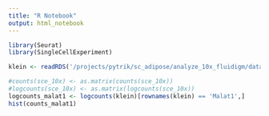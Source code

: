 ```yaml
---
title: "R Notebook"
output: html_notebook
---
```


```r
library(Seurat)
library(SingleCellExperiment)
```
 

```r
klein <- readRDS('/projects/pytrik/sc_adipose/analyze_10x_fluidigm/data/downloads/klein.rds')
```

```r
#counts(sce_10x) <- as.matrix(counts(sce_10x))
#logcounts(sce_10x) <- as.matrix(logcounts(sce_10x))
logcounts_malat1 <- logcounts(klein)[rownames(klein) == 'Malat1',]
hist(counts_malat1)
```


